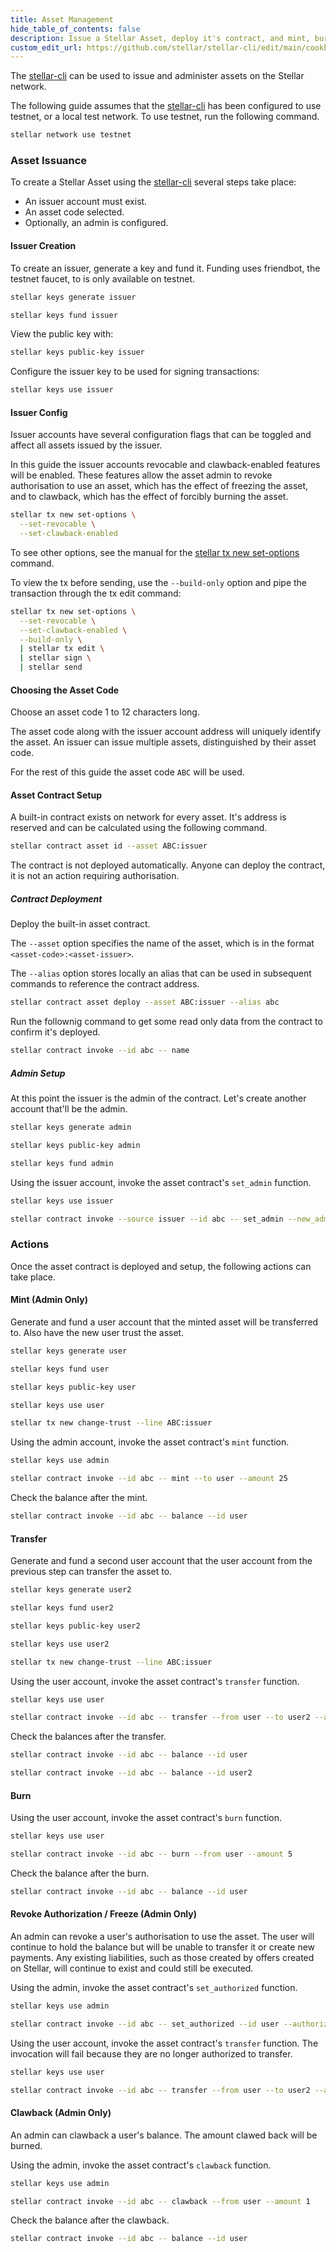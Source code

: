 ```yaml
---
title: Asset Management
hide_table_of_contents: false
description: Issue a Stellar Asset, deploy it's contract, and mint, burn, freeze, and clawback.
custom_edit_url: https://github.com/stellar/stellar-cli/edit/main/cookbook/asset-management.mdx
---
```


The [stellar-cli] can be used to issue and administer assets on the Stellar network.

The following guide assumes that the [stellar-cli] has been configured to use
testnet, or a local test network. To use testnet, run the following command.

```bash cookbooktest.ignore
stellar network use testnet
```

### Asset Issuance

To create a Stellar Asset using the [stellar-cli] several steps take place:

- An issuer account must exist.
- An asset code selected.
- Optionally, an admin is configured.

#### Issuer Creation

To create an issuer, generate a key and fund it. Funding uses friendbot, the
testnet faucet, to is only available on testnet.

```bash
stellar keys generate issuer
```

```bash
stellar keys fund issuer
```

View the public key with:

```bash
stellar keys public-key issuer
```

Configure the issuer key to be used for signing transactions:

```bash
stellar keys use issuer
```

#### Issuer Config

Issuer accounts have several configuration flags that can be toggled and affect
all assets issued by the issuer.

In this guide the issuer accounts revocable and clawback-enabled features will
be enabled. These features allow the asset admin to revoke authorisation to use
an asset, which has the effect of freezing the asset, and to clawback, which
has the effect of forcibly burning the asset.

```bash
stellar tx new set-options \
  --set-revocable \
  --set-clawback-enabled
```

To see other options, see the manual for the [stellar tx new set-options] command.

To view the tx before sending, use the `--build-only` option and pipe the
transaction through the tx edit command:

```bash cookbooktest.ignore
stellar tx new set-options \
  --set-revocable \
  --set-clawback-enabled \
  --build-only \
  | stellar tx edit \
  | stellar sign \
  | stellar send
```

#### Choosing the Asset Code

Choose an asset code 1 to 12 characters long.

The asset code along with the issuer account address will uniquely identify the
asset. An issuer can issue multiple assets, distinguished by their asset code.

For the rest of this guide the asset code `ABC` will be used.

#### Asset Contract Setup

A built-in contract exists on network for every asset. It's address is reserved
and can be calculated using the following command.

```bash
stellar contract asset id --asset ABC:issuer
```

The contract is not deployed automatically. Anyone can deploy the contract, it
is not an action requiring authorisation.

##### Contract Deployment

Deploy the built-in asset contract.

The `--asset` option specifies the name of the asset, which is in the format
`<asset-code>:<asset-issuer>`.

The `--alias` option stores locally an alias that can be used in subsequent
commands to reference the contract address.

```bash
stellar contract asset deploy --asset ABC:issuer --alias abc
```

Run the follownig command to get some read only data from the contract to confirm it's deployed.

```bash
stellar contract invoke --id abc -- name
```

##### Admin Setup

At this point the issuer is the admin of the contract.
Let's create another account that'll be the admin.

```bash
stellar keys generate admin
```

```bash
stellar keys public-key admin
```

```bash
stellar keys fund admin
```

Using the issuer account, invoke the asset contract's `set_admin` function.

```bash
stellar keys use issuer
```

```bash
stellar contract invoke --source issuer --id abc -- set_admin --new_admin admin
```

### Actions

Once the asset contract is deployed and setup, the following actions can take place.

#### Mint (Admin Only)

Generate and fund a user account that the minted asset will be transferred to.
Also have the new user trust the asset.

```bash
stellar keys generate user
```

```bash
stellar keys fund user
```

```bash
stellar keys public-key user
```

```bash
stellar keys use user
```

```bash
stellar tx new change-trust --line ABC:issuer
```

Using the admin account, invoke the asset contract's `mint` function.

```bash
stellar keys use admin
```

```bash
stellar contract invoke --id abc -- mint --to user --amount 25
```

Check the balance after the mint.

```bash
stellar contract invoke --id abc -- balance --id user
```

#### Transfer

Generate and fund a second user account that the user account from the previous
step can transfer the asset to.

```bash
stellar keys generate user2
```

```bash
stellar keys fund user2
```

```bash
stellar keys public-key user2
```

```bash
stellar keys use user2
```

```bash
stellar tx new change-trust --line ABC:issuer
```

Using the user account, invoke the asset contract's `transfer` function.

```bash
stellar keys use user
```

```bash
stellar contract invoke --id abc -- transfer --from user --to user2 --amount 3
```

Check the balances after the transfer.

```bash
stellar contract invoke --id abc -- balance --id user
```

```bash
stellar contract invoke --id abc -- balance --id user2
```

#### Burn

Using the user account, invoke the asset contract's `burn` function.

```bash
stellar keys use user
```

```bash
stellar contract invoke --id abc -- burn --from user --amount 5
```

Check the balance after the burn.

```bash
stellar contract invoke --id abc -- balance --id user
```

#### Revoke Authorization / Freeze (Admin Only)

An admin can revoke a user's authorisation to use the asset. The user will
continue to hold the balance but will be unable to transfer it or create new
payments. Any existing liabilities, such as those created by offers created on
Stellar, will continue to exist and could still be executed.

Using the admin, invoke the asset contract's `set_authorized` function.

```bash
stellar keys use admin
```

```bash
stellar contract invoke --id abc -- set_authorized --id user --authorize false
```

Using the user account, invoke the asset contract's `transfer` function. The
invocation will fail because they are no longer authorized to transfer.

```bash
stellar keys use user
```

```bash cookbooktest.fail cookbooktest.stderr="balance is deauthorized"
stellar contract invoke --id abc -- transfer --from user --to user2 --amount 3
```

#### Clawback (Admin Only)

An admin can clawback a user's balance. The amount clawed back will be burned.

Using the admin, invoke the asset contract's `clawback` function.

```bash
stellar keys use admin
```

```bash
stellar contract invoke --id abc -- clawback --from user --amount 1
```

Check the balance after the clawback.

```bash
stellar contract invoke --id abc -- balance --id user
```

[stellar-cli]: https://developers.stellar.org/docs/tools/cli
[stellar tx new set-options]: https://developers.stellar.org/docs/tools/cli/stellar-cli#stellar-tx-new-set-options
